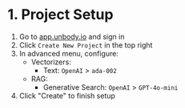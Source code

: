 
# 1. Project Setup

1. Go to [app.unbody.io](https://app.unbody.io) and sign in
2. Click `Create New Project` in the top right
3. In advanced menu, configure:
   - Vectorizers:
     - Text: `OpenAI` > `ada-002`
   - RAG:
     - Generative Search: `OpenAI` > `GPT-4o-mini`
4. Click "Create" to finish setup